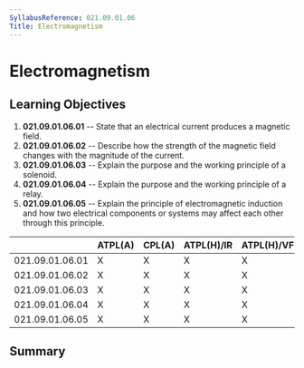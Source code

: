 ```yaml
---
SyllabusReference: 021.09.01.06
Title: Electromagnetism
---
```


# Electromagnetism

## Learning Objectives

1.  **021.09.01.06.01** -- State that an electrical current produces a magnetic
    field.
2.  **021.09.01.06.02** -- Describe how the strength of the magnetic field
    changes with the magnitude of the current.
3.  **021.09.01.06.03** -- Explain the purpose and the working principle of a
    solenoid.
4.  **021.09.01.06.04** -- Explain the purpose and the working principle of a
    relay.
5.  **021.09.01.06.05** -- Explain the principle of electromagnetic induction
    and how two electrical components or systems may affect each other through
    this principle.

|                 | ATPL(A) | CPL(A) | ATPL(H)/IR | ATPL(H)/VFR | CPL(H) | IR  | CBIR(A) |
| --------------- | ------- | ------ | ---------- | ----------- | ------ | --- | ------- |
| 021.09.01.06.01 | X       | X      | X          | X           | X      |     |         |
| 021.09.01.06.02 | X       | X      | X          | X           | X      |     |         |
| 021.09.01.06.03 | X       | X      | X          | X           | X      |     |         |
| 021.09.01.06.04 | X       | X      | X          | X           | X      |     |         |
| 021.09.01.06.05 | X       | X      | X          | X           | X      |     |         |

## Summary
